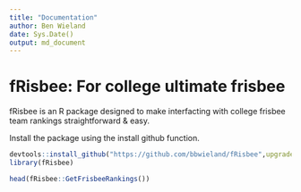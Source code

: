 ```yaml
---
title: "Documentation"
author: Ben Wieland
date: Sys.Date()
output: md_document
---
```


# fRisbee: For college ultimate frisbee

fRisbee is an R package designed to make interfacting with college frisbee team rankings straightforward & easy. 

Install the package using the install github function.

```r
devtools::install_github("https://github.com/bbwieland/fRisbee",upgrade = "ask",force = T)
library(fRisbee)
```


``` r
head(fRisbee::GetFrisbeeRankings())
```
